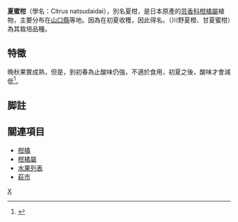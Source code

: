 {{Speciesbox 
| taxon = Citrus natsudaidai
| image = Natsudaidai.JPG
| image_caption = 夏蜜柑
| binomial_authority = （[[早田文藏|Hayata]]）
| subdivision_ranks = [[变种|变种]]和[[杂交种|杂交种]]
| subdivision =
*[[甘夏|甘夏]] ''C. m.'' var. ''sarcodactylis''
}}
'''夏蜜柑'''（學名：Citrus natsudaidai），別名夏柑，是日本原產的[[芸香科|芸香科]][[柑橘屬|柑橘屬]]植物，主要分布在[[山口縣|山口縣]]等地。因為在初夏收穫，因此得名。{{lj|甘夏|カワノナツダイダイ}}（川野夏橙、甘夏蜜柑）為其栽培品種。

== 特徵 ==
晩秋果實成熟，但是，到初春為止酸味仍強，不適於食用，初夏之後，酸味才會減低<ref name="夏みかん物語">{{Cite web |url=http://hagi-natsumikan.com/user_data/upload/File/natumikan_monogatari_V2.pdf |title=夏みかん物語 |accessdate=2016-02-29 |archive-date=2016-03-07 |archive-url=https://web.archive.org/web/20160307012558/http://hagi-natsumikan.com/user_data/upload/File/natumikan_monogatari_V2.pdf |dead-url=no }}</ref>。

== 脚註 ==
{{Reflist}}

==關連項目==
* [[柑橘|柑橘]]
* [[柑橘屬|柑橘屬]]
* [[水果列表|水果列表]]
* [[萩市|萩市]]

{{citrus}}
{{Taxonbar}}

[[Category:柑橘属|X]]